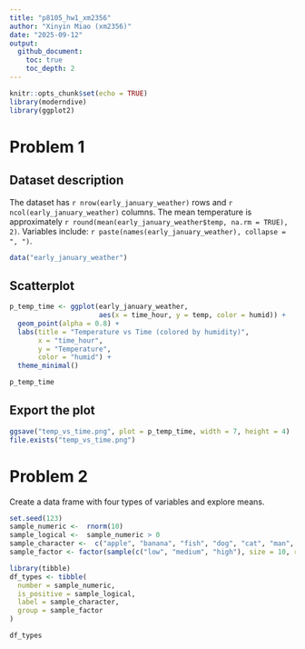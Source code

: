 ```yaml
---
title: "p8105_hw1_xm2356"
author: "Xinyin Miao (xm2356)"
date: "2025-09-12"
output: 
  github_document:
    toc: true
    toc_depth: 2
---
```


```r
knitr::opts_chunk$set(echo = TRUE)
library(moderndive)
library(ggplot2)
```

# Problem 1

## Dataset description

The dataset has `r nrow(early_january_weather)` rows and `r ncol(early_january_weather)` columns.
The mean temperature is approximately `r round(mean(early_january_weather$temp, na.rm = TRUE), 2)`.
Variables include: `r paste(names(early_january_weather), collapse = ", ")`.

```r
data("early_january_weather")
```

## Scatterplot
```r
p_temp_time <- ggplot(early_january_weather,
                      aes(x = time_hour, y = temp, color = humid)) +
  geom_point(alpha = 0.8) +
  labs(title = "Temperature vs Time (colored by humidity)",
       x = "time_hour",
       y = "Temperature",
       color = "humid") +
  theme_minimal()

p_temp_time
```

## Export the plot
```r
ggsave("temp_vs_time.png", plot = p_temp_time, width = 7, height = 4)
file.exists("temp_vs_time.png")
```


# Problem 2

Create a data frame with four types of variables and explore means.

```r
set.seed(123)
sample_numeric <-  rnorm(10)
sample_logical <-  sample_numeric > 0
sample_character <-  c("apple", "banana", "fish", "dog", "cat", "man", "woman", "book", "store", "test")
sample_factor <- factor(sample(c("low", "medium", "high"), size = 10, replace = TRUE), levels = c("low", "medium", "high"))

library(tibble)
df_types <- tibble(
  number = sample_numeric, 
  is_positive = sample_logical,
  label = sample_character,
  group = sample_factor
)

df_types
```


